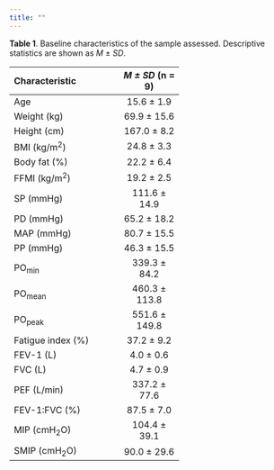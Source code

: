 ```yaml
---
title: ""
---
```


[**Table 1**]{#tab1}. Baseline characteristics of the sample assessed. Descriptive statistics are shown as *M* ± *SD*.

+--------------------------+---------------+
| **Characteristic**       | ***M ± SD***  |
|                          | (n = 9)       |
+:=========================+:=============:+
| Age                      | 15.6 ± 1.9    |
+--------------------------+---------------+
| Weight (kg)              | 69.9 ± 15.6   |
+--------------------------+---------------+
| Height (cm)              | 167.0 ± 8.2   |
+--------------------------+---------------+
| BMI (kg/m^2^)            | 24.8 ± 3.3    |
+--------------------------+---------------+
| Body fat (%)             | 22.2 ± 6.4    |
+--------------------------+---------------+
| FFMI (kg/m^2^)           | 19.2 ± 2.5    |
+--------------------------+---------------+
| SP (mmHg)                | 111.6 ± 14.9  |
+--------------------------+---------------+
| PD (mmHg)                | 65.2 ± 18.2   |
+--------------------------+---------------+
| MAP (mmHg)               | 80.7 ± 15.5   |
+--------------------------+---------------+
| PP (mmHg)                | 46.3 ± 15.5   |
+--------------------------+---------------+
| PO~min~                  | 339.3 ± 84.2  |
+--------------------------+---------------+
| PO~mean~                 | 460.3 ± 113.8 |
+--------------------------+---------------+
| PO~peak~                 | 551.6 ± 149.8 |
+--------------------------+---------------+
| Fatigue index (%)        | 37.2 ± 9.2    |
+--------------------------+---------------+
| FEV-1 (L)                | 4.0 ± 0.6     |
+--------------------------+---------------+
| FVC (L)                  | 4.7 ± 0.9     |
+--------------------------+---------------+
| PEF (L/min)              | 337.2 ± 77.6  |
+--------------------------+---------------+
| FEV-1:FVC (%)            | 87.5 ± 7.0    |
+--------------------------+---------------+
| MIP (cmH~2~O)            | 104.4 ± 39.1  |
+--------------------------+---------------+
| SMIP (cmH~2~O)           | 90.0 ± 29.6   |
+--------------------------+---------------+
